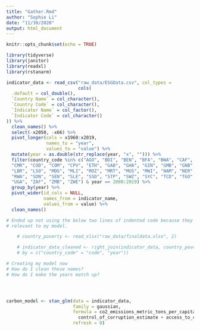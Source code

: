 ```yaml
---
title: "Gather.Rmd"
author: "Sophie Li"
date: "11/30/2020"
output: html_document
---
```


```r
knitr::opts_chunk$set(echo = TRUE)

library(tidyverse)
library(janitor)
library(readxl)
library(rstanarm)
```

```r

indicator_data <- read_csv("raw_data/ESGData.csv", col_types = 
                           cols(
  .default = col_double(),
  `Country Name` = col_character(),
  `Country Code` = col_character(),
  `Indicator Name` = col_factor(),
  `Indicator Code` = col_character()
)) %>%
  clean_names() %>%
  select(-x2050, -x66) %>%
  pivot_longer(cols = x1960:x2019,
               names_to = "year",
               values_to = "value") %>%
  mutate(year = as.double(str_replace(year, "x", ""))) %>%
  filter(country_code %in% c("AGO", "BDI", "BEN", "BFA", "BWA", "CAF", "CIV", 
  "CMR", "COD", "COM", "CPV", "ETH", "GAB", "GHA", "GIN", "GMB", "GNB", "KEN",
  "LBR", "LSO", "MDG", "MLI", "MOZ", "MRT", "MUS", "MWI", "NAM", "NER", "NGA",
  "RWA", "SDN", "SEN", "SLE", "SSD", "STP", "SWZ", "SYC", "TCD", "TGO", "TZA", 
  "UGA", "ZAF", "ZMB", "ZWE") & year == 2000:2019) %>%
  group_by(year) %>%
  pivot_wider(id_cols = NULL, 
              names_from = indicator_name, 
              values_from = value) %>%
  clean_names()

# Ended up not using the below two lines of indented code because they were not 
# relevant to my model.

    # country_poverty <- read_xlsx("raw_data/finaldata.xlsx", 2)

    # indicator_data_cleaned <- right_join(indicator_data, country_poverty, 
    # by = c("country_code" = "code", "year"))

# Creating my model now
# How do I clean these names?
# How do I make the years match up?





```

```r
carbon_model <- stan_glm(data = indicator_data,
                         family = gaussian,
                         formula = co2_emissions_metric_tons_per_capita ~ 
                           control_of_corruption_estimate + access_to_clean_fuels_and_technologies_for_cooking_percent_of_population,
                         refresh = 0)
```

